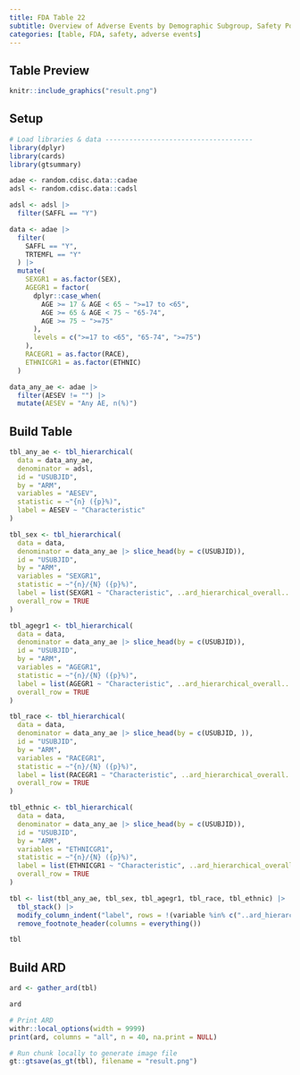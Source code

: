 ```yaml
---
title: FDA Table 22
subtitle: Overview of Adverse Events by Demographic Subgroup, Safety Population, Pooled Analysis (or Trial X)
categories: [table, FDA, safety, adverse events]
---
```


::: panel-tabset
## Table Preview

```r
knitr::include_graphics("result.png")
```

## Setup

```r
# Load libraries & data -------------------------------------
library(dplyr)
library(cards)
library(gtsummary)

adae <- random.cdisc.data::cadae
adsl <- random.cdisc.data::cadsl

adsl <- adsl |>
  filter(SAFFL == "Y")

data <- adae |>
  filter(
    SAFFL == "Y",
    TRTEMFL == "Y"
  ) |>
  mutate(
    SEXGR1 = as.factor(SEX),
    AGEGR1 = factor(
      dplyr::case_when(
        AGE >= 17 & AGE < 65 ~ ">=17 to <65",
        AGE >= 65 & AGE < 75 ~ "65-74",
        AGE >= 75 ~ ">=75"
      ),
      levels = c(">=17 to <65", "65-74", ">=75")
    ),
    RACEGR1 = as.factor(RACE),
    ETHNICGR1 = as.factor(ETHNIC)
  )

data_any_ae <- adae |>
  filter(AESEV != "") |>
  mutate(AESEV = "Any AE, n(%)")
```

## Build Table

```r
tbl_any_ae <- tbl_hierarchical(
  data = data_any_ae,
  denominator = adsl,
  id = "USUBJID",
  by = "ARM",
  variables = "AESEV",
  statistic = ~"{n} ({p}%)",
  label = AESEV ~ "Characteristic"
)

tbl_sex <- tbl_hierarchical(
  data = data,
  denominator = data_any_ae |> slice_head(by = c(USUBJID)),
  id = "USUBJID",
  by = "ARM",
  variables = "SEXGR1",
  statistic = ~"{n}/{N} ({p}%)",
  label = list(SEXGR1 ~ "Characteristic", ..ard_hierarchical_overall.. = "Sex, n(%)"),
  overall_row = TRUE
)

tbl_agegr1 <- tbl_hierarchical(
  data = data,
  denominator = data_any_ae |> slice_head(by = c(USUBJID)),
  id = "USUBJID",
  by = "ARM",
  variables = "AGEGR1",
  statistic = ~"{n}/{N} ({p}%)",
  label = list(AGEGR1 ~ "Characteristic", ..ard_hierarchical_overall.. = "Age group, years, n(%)"),
  overall_row = TRUE
)

tbl_race <- tbl_hierarchical(
  data = data,
  denominator = data_any_ae |> slice_head(by = c(USUBJID, )),
  id = "USUBJID",
  by = "ARM",
  variables = "RACEGR1",
  statistic = ~"{n}/{N} ({p}%)",
  label = list(RACEGR1 ~ "Characteristic", ..ard_hierarchical_overall.. = "Race, n(%)"),
  overall_row = TRUE
)

tbl_ethnic <- tbl_hierarchical(
  data = data,
  denominator = data_any_ae |> slice_head(by = c(USUBJID)),
  id = "USUBJID",
  by = "ARM",
  variables = "ETHNICGR1",
  statistic = ~"{n}/{N} ({p}%)",
  label = list(ETHNICGR1 ~ "Characteristic", ..ard_hierarchical_overall.. = "Ethnicity, n(%)"),
  overall_row = TRUE
)

tbl <- list(tbl_any_ae, tbl_sex, tbl_agegr1, tbl_race, tbl_ethnic) |>
  tbl_stack() |>
  modify_column_indent("label", rows = !(variable %in% c("..ard_hierarchical_overall..", "AESEV"))) |>
  remove_footnote_header(columns = everything())

tbl
```

## Build ARD

```r
ard <- gather_ard(tbl)

ard
```

```r
# Print ARD
withr::local_options(width = 9999)
print(ard, columns = "all", n = 40, na.print = NULL)
```


```r
# Run chunk locally to generate image file
gt::gtsave(as_gt(tbl), filename = "result.png")
```

```r
```
:::

